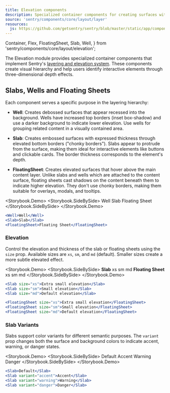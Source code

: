 ```yaml
---
title: Elevation components
description: Specialized container components for creating surfaces with different elevation levels—Slabs, Wells, and Floating Sheets
source: 'sentry/components/core/layout/layer'
resources:
  js: https://github.com/getsentry/sentry/blob/master/static/app/components/core/layout/layer.tsx
---
```


  Container,
  Flex,
  FloatingSheet,
  Slab,
  Well,
} from 'sentry/components/core/layout/elevation';



The Elevation module provides specialized container components that implement Sentry's [layering and elevation system](/stories/principles/layering-and-elevation). These components create visual hierarchy and help users identify interactive elements through three-dimensional depth effects.

## Slabs, Wells and Floating Sheets

Each component serves a specific purpose in the layering hierarchy:

- **Well**: Creates debossed surfaces that appear recessed into the background. Wells have increased top borders (inset box-shadow) and use a darker background to indicate lower elevation. Use wells for grouping related content in a visually contained area.

- **Slab**: Creates embossed surfaces with expressed thickness through elevated bottom borders ("chonky borders"). Slabs appear to protrude from the surface, making them ideal for interactive elements like buttons and clickable cards. The border thickness corresponds to the element's depth.

- **FloatingSheet**: Creates elevated surfaces that hover above the main content layer. Unlike slabs and wells which are attached to the content surface, floating sheets cast shadows on the content beneath them to indicate higher elevation. They don't use chonky borders, making them suitable for overlays, modals, and tooltips.

<Storybook.Demo>
  <Storybook.SideBySide>
    <Well padding="md" width="100px" height="100px">
      Well
    </Well>
    <Slab padding="md" width="100px" height="100px">
      Slab
    </Slab>
    <FloatingSheet padding="md" width="100px" height="100px">
      Floating Sheet
    </FloatingSheet>
  </Storybook.SideBySide>
</Storybook.Demo>
```jsx
<Well>Well</Well>
<Slab>Slab</Slab>
<FloatingSheet>Floating Sheet</FloatingSheet>
```

### Elevation

Control the elevation and thickness of the slab or floating sheets using the `size` prop. Available sizes are `xs`, `sm`, and `md` (default). Smaller sizes create a more subtle elevated effect.

<Storybook.Demo>
  <Storybook.SideBySide>
    <Flex
      background="primary"
      padding="xl"
      radius="md"
      direction="row"
      gap="xl"
      border="primary"
    >
      <Flex direction="column" gap="xl">
        <strong>Slab</strong>
        <Slab padding="md" size="xs" width="100px">
          <Text align="center">xs</Text>
        </Slab>
        <Slab padding="md" size="sm" width="100px">
          <Text align="center">sm</Text>
        </Slab>
        <Slab padding="md" size="md" width="100px">
          <Text align="center">md</Text>
        </Slab>
      </Flex>
      <Flex direction="column" gap="xl">
        <strong>Floating Sheet</strong>
        <FloatingSheet padding="md" size="xs" width="100px">
          <Text align="center">xs</Text>
        </FloatingSheet>
        <FloatingSheet padding="md" size="sm" width="100px">
          <Text align="center">sm</Text>
        </FloatingSheet>
        <FloatingSheet padding="md" size="md" width="100px">
          <Text align="center">md</Text>
        </FloatingSheet>
      </Flex>
    </Flex>
  </Storybook.SideBySide>
</Storybook.Demo>
```jsx
<Slab size="xs">Extra small elevation</Slab>
<Slab size="sm">Small elevation</Slab>
<Slab size="md">Default elevation</Slab>

<FloatingSheet size="xs">Extra small elevation</FloatingSheet>
<FloatingSheet size="sm">Small elevation</FloatingSheet>
<FloatingSheet size="md">Default elevation</FloatingSheet>
```

### Slab Variants

Slabs support color variants for different semantic purposes. The `variant` prop changes both the surface and background colors to indicate accent, warning, or danger states.

<Storybook.Demo>
  <Storybook.SideBySide>
    <Flex direction="column" gap="xl">
      <Slab padding="md" width="120px">
        <Text align="center">Default</Text>
      </Slab>
      <Slab padding="md" width="120px" variant="accent">
        <Text align="center">Accent</Text>
      </Slab>
      <Slab padding="md" width="120px" variant="warning">
        <Text align="center">Warning</Text>
      </Slab>
      <Slab padding="md" width="120px" variant="danger">
        <Text align="center">Danger</Text>
      </Slab>
    </Flex>
  </Storybook.SideBySide>
</Storybook.Demo>
```jsx
<Slab>Default</Slab>
<Slab variant="accent">Accent</Slab>
<Slab variant="warning">Warning</Slab>
<Slab variant="danger">Danger</Slab>
```
